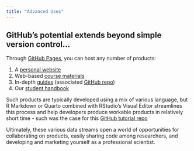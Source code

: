 ```yaml
---
title: "Advanced Uses"
---
```


## GitHub's potential extends beyond simple version control...

Through [GitHub Pages](https://pages.github.com/), you can host any number of products:

1.  A [personal website](https://jonpeake.github.io/)
2.  Web-based [course materials](https://peppel-g.github.io/course-material/)
3.  In-depth [guides](https://r4ds.had.co.nz/) (associated [GitHub repo](https://github.com/hadley/r4ds))
4.  Our [student handbook](https://usf-cms-fish-ecology-lab.github.io/StudentGuideToSuccess/)

Such products are typically developed using a mix of various language, but R Markdown or Quarto combined with RStudio's Visual Editor streamlines this process and help developers produce workable products in relatively short time - such was the case for this [GitHub tutorial repo](https://github.com/USF-CMS-Fish-Ecology-Lab/GitHub-tutorial)

Ultimately, these various data streams open a world of opportunities for collaborating on products, easily sharing code among researchers, and developing and marketing yourself as a professional scientist.
